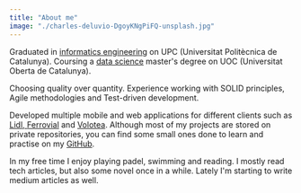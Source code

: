 ```yaml
---
title: "About me"
image: "./charles-deluvio-DgoyKNgPiFQ-unsplash.jpg"
---
```



Graduated in <a href="https://www.fib.upc.edu/en/studies/bachelors-degrees/bachelor-degree-informatics-engineering" target="_blank" rel="nofollow noopener
 noreferrer" aria-label="External Link"><Underlining>informatics engineering</Underlining></a> on UPC (Universitat Politècnica de Catalunya).
Coursing a <a href="https://estudios.uoc.edu/es/masters-universitarios/data-science/presentacion" target="_blank" rel="nofollow noopener
 noreferrer" aria-label="External Link"><Underlining>data science</Underlining></a> master's degree on UOC (Universitat Oberta de Catalunya).

Choosing quality over quantity. Experience working with SOLID principles, Agile methodologies and Test-driven development.

Developed multiple mobile and web applications for different clients such as <a href="https://www.lidl.es/" 
target="_blank" rel="nofollow noopener noreferrer" aria-label="External Link"><Underlining>Lidl</Underlining></a><a 
href="https://www.ferrovial.com/es-es/" target="_blank" rel="nofollow noopener noreferrer" aria-label="External 
Link">, <Underlining>Ferrovial</Underlining></a> and <a href="https://www.volotea.com/es/" 
target="_blank" rel="nofollow noopener noreferrer" aria-label="External Link"><Underlining>Volotea</Underlining></a>. Although most of my projects are stored on private
repositories, you can find some small ones done to learn and practise on my <a 
href="https://github.com/GermanGutierrezCampo" target="_blank" rel="nofollow noopener
noreferrer" aria-label="External Link"><Underlining>GitHub</Underlining></a>.

In my free time I enjoy playing padel, swimming and reading. I mostly read tech articles, but also some novel once in a while.
Lately I'm starting to write medium articles as well.
